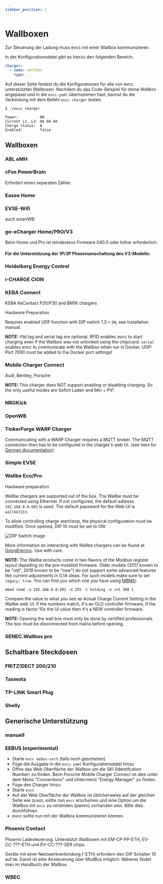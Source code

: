 ```yaml
---
sidebar_position: 1
---
```



# Wallboxen

Zur Steuerung der Ladung muss evcc mit einer Wallbox kommunizieren.

In der Konfigurationsdatei gibt es hierzu den folgenden Bereich:

```yaml
charger:
  - name: wallbox
    type: ...
```

Auf dieser Seite findest du die Konfigurationen für alle von evcc unterstützten Wallboxen.
Nachdem du das Code-Beispiel für deine Wallbox angepasst und in die `evcc.yaml` übernommen hast, kannst du die Verbindung mit dem Befehl `evcc charger` testen.

```
$ ./evcc charger

Power:          0W
Current L1..L3: 0A 0A 0A
Charge status:  A
Enabled:        false
```

## Wallboxen

### ABL eMH

<Config part="chargers" file="abl" />

<SponsorshipRequired />

### cFos PowerBrain

Erfordert einen separaten Zähler.

<SponsorshipRequired />

### Easee Home

<Config part="chargers" file="easee" />

<SponsorshipRequired />

### EVSE-Wifi

auch smartWB 

<Config part="chargers" file="evsewifi" />

### go-eCharger Home/PRO/V3

Beim Home und Pro ist mindestens Firmware 040.0 oder höher erforderlich.

<Tabs>
  <TabItem value="local" label="Local API" default>
    <Config part="chargers" file="go-e" />
  </TabItem>
  <TabItem value="cloud" label="Cloud API">
    <Config part="chargers" file="go-e-cloud" />
  </TabItem>
</Tabs>

#### Für die Unterstützung der 1P/3P Phasenumschaltung des V3-Modells:

<SponsorshipRequired />

### Heidelberg Energy Control

<Config part="chargers" file="heidelberg" />

### i-CHARGE CION

<Config part="chargers" file="i-charge-cion" />

### KEBA Connect

KEBA KeContact P20/P30 and BMW chargers

Hardware Preparation

Requires enabled UDP function with DIP switch 1.3 = `ON`, see installation manual.

__NOTE:__ rfid tag and serial tag are optional.
RFID enables evcc to start charging even if the Wallbox was not unlocked using the chip/card.
`serial` enables evcc to communicate with the Wallbox when run in Docker. UDP-Port 7090 must be added to the Docker port settings!

<Config part="chargers" file="keba" />

### Mobile Charger Connect

Audi, Bentley, Porsche

__NOTE:__ This charger does NOT support enabling or disabling charging. So the only useful modes are Sofort Laden and Min + PV!

<Config part="chargers" file="mcc" />

### NRGKick

<Tabs>
  <TabItem value="connect" label="HTTP" default>
    <Config part="chargers" file="nrgkick-connect" />
  </TabItem>
  <TabItem value="bluetooth" label="Bluetooth">
    <Config part="chargers" file="nrgkick-bluetooth" />
  </TabItem>
</Tabs>

### OpenWB

<Config part="chargers" file="openwb" />

### TinkerForge WARP Charger

Communicating with a WARP Charger requires a MQTT broker. The MQTT connection then has to be configured in the charger's web UI. (see here for [German documentation](https://www.warp-charger.com/api.html#mqtt))

<Config part="chargers" file="warp" />

### Simple EVSE

<Config part="chargers" file="simpleevse" />

### Wallbe Eco/Pro

Hardware preparation

Wallbe chargers are supported out of the box. The Wallbe must be connected using Ethernet. If not configured, the default address `192.168.0.8:502` is used. The default password for the Web-UI is `wallbe7213`.

To allow controlling charge start/stop, the physical configuration must be modified. Once opened, DIP 10 must be set to ON:

  ![DIP Switch image](wallbe_eco_dip10.jpeg)

More information on interacting with Wallbe chargers can be found at [GoingElectric](https://www.goingelectric.de/forum/viewtopic.php?p=1212583). Use with care.

__NOTE:__ The Wallbe products come in two flavors of the Modbus register layout depeding on the pre-installed firmware. Older models (2017 known to be "old", 2019 known to be "new") do not support some advanced features like current adjustments in 0,1A steps. For such models make sure to set `legacy: true`. You can find you which one you have using [MBMD](https://github.com/evcc-io/evcc/wiki/5):

```
mbmd read -a 192.168.0.8:502 -d 255 -t holding -e int 300 1
```

Compare the value to what you see as Actual Charge Current Setting in the Wallbe web UI. If the numbers match, it's an OLD controller firmware, if the reading is factor 10x the UI value then it's a NEW controller firmware.

__NOTE:__ Opening the wall box must only be done by certified professionals. The box must be disconnected from mains before opening.

<Config part="chargers" file="wallbe" />

### SENEC.Wallbox pro

<Config part="chargers" file="abl" />

<SponsorshipRequired />

## Schaltbare Steckdosen

### FRITZ!DECT 200/210

<Config part="chargers" file="fritzdect" />

### Tasmota

<Config part="chargers" file="tasmota" />

### TP-LINK Smart Plug

<Config part="chargers" file="tplink" />

### Shelly

<Config part="chargers" file="shelly" />

## Generische Unterstützung

### manuell

<Config part="chargers" file="custom" />

### EEBUS (experimental)

- Starte `evcc eebus-cert` (falls noch geschehen)
- Füge die Ausgabe in die `evcc.yaml` Konfigurationsdatei hinzu
- Öffne das Web Oberfläche der Wallbox um die SKI (Identifcation Number) zu finden. Beim Porsche Mobile Charger Connect ist dies unter dem Menü "Connections" und Untermenü "Energy Manager" zu finden.
- Füge den Charger hinzu
  <Config part="chargers" file="eebus" />
- Starte `evcc`
- Auf der Web Oberfläche der Wallbox ist üblicherweise auf der gleichen Seite wie zuvor, sollte nun `evcc` erscheinen und eine Option um die Wallbox mit `evcc` zu verbinden (pairen) vorhanden sein. Bitte dies durchführen.
- evcc sollte nun mit der Wallbox kommunizieren können.

### Phoenix Contact

Phoenix Ladesteuerung. Unterstützt Wallboxen mit EM-CP-PP-ETH, EV-CC-???-ETH und EV-CC-???-SER chips.

Geräte mit einer Netzwerkverbindung (-ETH) erfordern den DIP Schalter 10 auf `ON`. Damit ist eine Ansteuerung über ModBus möglich. Näheres findet man im Handbuch der Wallbox.

<Tabs>
  <TabItem value="em-eth" label="EM-ETH (Modbus TCP)" default>
    <Config part="chargers" file="phoenix-em-eth" />
  </TabItem>
  <TabItem value="ev-eth" label="EV-ETH (Modbus TCP)">
    <Config part="chargers" file="phoenix-ev-eth" />
  </TabItem>
  <TabItem value="em-ser" label="EV-SER (Modbus RTU)">
    <Config part="chargers" file="phoenix-ev-ser" />
  </TabItem>
</Tabs>

### WBEC

<Config part="chargers" file="wbec" />
